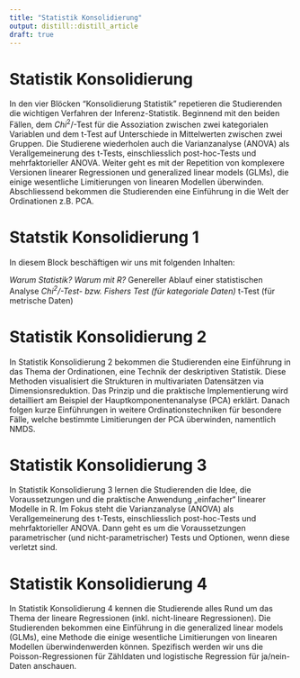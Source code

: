 ```yaml
---
title: "Statistik Konsolidierung"
output: distill::distill_article
draft: true
---
```



# Statistik Konsolidierung

In den vier Blöcken “Konsolidierung Statistik” repetieren die Studierenden die wichtigen Verfahren der Inferenz-Statistik. Beginnend mit den beiden Fällen, dem $Chi ^{2}/$-Test für die Assoziation zwischen zwei kategorialen Variablen und dem t-Test auf Unterschiede in Mittelwerten zwischen zwei Gruppen. Die Studierene wiederholen auch die Varianzanalyse (ANOVA) als Verallgemeinerung des t-Tests, einschliesslich post-hoc-Tests und mehrfaktorieller ANOVA. Weiter geht es mit der Repetition von komplexere Versionen linearer Regressionen und generalized linear models (GLMs), die einige wesentliche Limitierungen von linearen Modellen überwinden. Abschliessend bekommen die Studierenden eine Einführung in die Welt der Ordinationen z.B. PCA.


# Statstik Konsolidierung 1

In diesem Block beschäftigen wir uns mit folgenden Inhalten:

*Warum Statistik? Warum mit R?
*Genereller Ablauf einer statistischen Analyse
*$Chi ^{2}/$-Test- bzw. Fishers Test (für kategoriale Daten)
*t-Test (für metrische Daten)


# Statistik Konsolidierung 2

In Statistik Konsolidierung 2 bekommen die Studierenden eine Einführung in das Thema der Ordinationen, eine Technik der deskriptiven Statistik. Diese Methoden visualisiert die Strukturen in multivariaten Datensätzen via Dimensionsreduktion. Das Prinzip und die praktische Implementierung wird detailliert am Beispiel der Hauptkomponentenanalyse (PCA) erklärt. Danach folgen kurze Einführungen in weitere Ordinationstechniken für besondere Fälle, welche bestimmte Limitierungen der PCA überwinden, namentlich NMDS.


# Statistik Konsolidierung 3

In Statistik Konsolidierung 3 lernen die Studierenden die Idee, die Voraussetzungen und die praktische Anwendung „einfacher“ linearer Modelle in R. Im Fokus steht die Varianzanalyse (ANOVA) als Verallgemeinerung des t-Tests, einschliesslich post-hoc-Tests und mehrfaktorieller ANOVA. Dann geht es um die Voraussetzungen parametrischer (und nicht-parametrischer) Tests und Optionen, wenn diese verletzt sind.

# Statistik Konsolidierung 4

In Statistik Konsolidierung 4 kennen die Studierende alles Rund um das Thema der lineare Regressionen (inkl. nicht-lineare Regressionen). Die Studierenden bekommen eine Einführung in die generalized linear models (GLMs), eine Methode die einige wesentliche Limitierungen von linearen Modellen überwindenwerden können. Spezifisch werden wir uns die Poisson-Regressionen für Zähldaten und logistische Regression für ja/nein-Daten anschauen.



